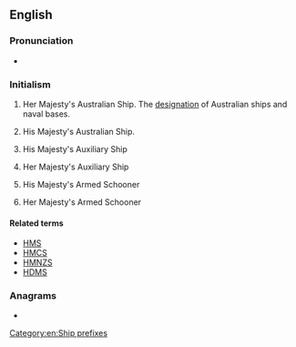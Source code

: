 ==English==
{{wikipedia|Her Majesty's Australian Ship}}

===Pronunciation===
* {{audio|en|EN-AU ck1 HMAS.ogg|Audio (AU)}}


===Initialism===
{{rfc-header|en|Initialism}}
{{head|en|initialism}}
# {{lb|en|nautical|military|Australia}} Her Majesty's Australian Ship. The [[designation]] of Australian ships and naval bases.
# {{lb|en|nautical|military|Australia}} His Majesty's Australian Ship.
# {{lb|en|nautical|military|UK|obsolete}} His Majesty's Auxiliary Ship
# {{lb|en|nautical|military|UK|obsolete}} Her Majesty's Auxiliary Ship
# {{lb|en|nautical|military|UK|obsolete}} His Majesty's Armed Schooner
# {{lb|en|nautical|military|UK|obsolete}} Her Majesty's Armed Schooner

====Related terms====
* [[HMS]]
* [[HMCS]]
* [[HMNZS]]
* [[HDMS]]

===Anagrams===
* {{anagrams|en|a=ahms|AMHS|HSAM|MASH|MHAs|MSHA|Mahs|Mash|SAHM|Sahm|hams|mash|sham}}

[[Category:en:Ship prefixes]]